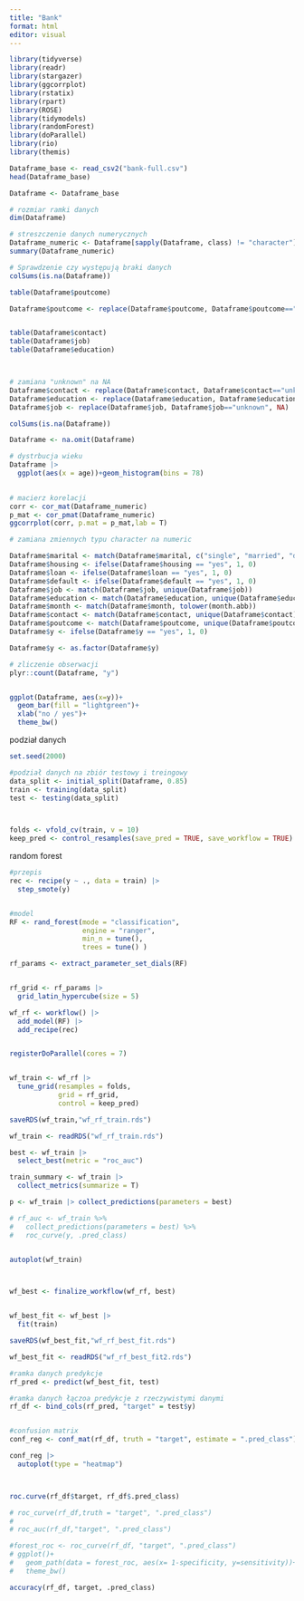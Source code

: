 ```yaml
---
title: "Bank"
format: html
editor: visual
---
```


```r
library(tidyverse)
library(readr)
library(stargazer)
library(ggcorrplot)
library(rstatix)
library(rpart)
library(ROSE)
library(tidymodels)
library(randomForest)
library(doParallel)
library(rio)
library(themis)
```

```r
Dataframe_base <- read_csv2("bank-full.csv")
head(Dataframe_base)

Dataframe <- Dataframe_base

# rozmiar ramki danych
dim(Dataframe)

# streszczenie danych numerycznych
Dataframe_numeric <- Dataframe[sapply(Dataframe, class) != "character"]
summary(Dataframe_numeric)


```

```r
# Sprawdzenie czy występują braki danych 
colSums(is.na(Dataframe))

table(Dataframe$poutcome)

Dataframe$poutcome <- replace(Dataframe$poutcome, Dataframe$poutcome=="unknown", "no")


table(Dataframe$contact)
table(Dataframe$job)
table(Dataframe$education)



# zamiana "unknown" na NA 
Dataframe$contact <- replace(Dataframe$contact, Dataframe$contact=="unknown", NA)
Dataframe$education <- replace(Dataframe$education, Dataframe$education=="unknown", NA)
Dataframe$job <- replace(Dataframe$job, Dataframe$job=="unknown", NA)

colSums(is.na(Dataframe))

Dataframe <- na.omit(Dataframe)
```

```r
# dystrbucja wieku
Dataframe |>  
  ggplot(aes(x = age))+geom_histogram(bins = 78)
  
```

```r
# macierz korelacji
corr <- cor_mat(Dataframe_numeric)
p_mat <- cor_pmat(Dataframe_numeric)
ggcorrplot(corr, p.mat = p_mat,lab = T)
```

```r
# zamiana zmiennych typu character na numeric

Dataframe$marital <- match(Dataframe$marital, c("single", "married", "divorced"))
Dataframe$housing <- ifelse(Dataframe$housing == "yes", 1, 0)
Dataframe$loan <- ifelse(Dataframe$loan == "yes", 1, 0)
Dataframe$default <- ifelse(Dataframe$default == "yes", 1, 0)
Dataframe$job <- match(Dataframe$job, unique(Dataframe$job))
Dataframe$education <- match(Dataframe$education, unique(Dataframe$education))
Dataframe$month <- match(Dataframe$month, tolower(month.abb))
Dataframe$contact <- match(Dataframe$contact, unique(Dataframe$contact))
Dataframe$poutcome <- match(Dataframe$poutcome, unique(Dataframe$poutcome))
Dataframe$y <- ifelse(Dataframe$y == "yes", 1, 0)

Dataframe$y <- as.factor(Dataframe$y)

```

```r
# zliczenie obserwacji
plyr::count(Dataframe, "y")


ggplot(Dataframe, aes(x=y))+
  geom_bar(fill = "lightgreen")+
  xlab("no / yes")+
  theme_bw()

```

podział danych

```r
set.seed(2000)

#podział danych na zbiór testowy i treingowy
data_split <- initial_split(Dataframe, 0.85)
train <- training(data_split)
test <- testing(data_split)



folds <- vfold_cv(train, v = 10)
keep_pred <- control_resamples(save_pred = TRUE, save_workflow = TRUE)

```

random forest

```r
#przepis
rec <- recipe(y ~ ., data = train) |> 
  step_smote(y)


#model
RF <- rand_forest(mode = "classification",
                  engine = "ranger",
                  min_n = tune(),
                  trees = tune() )

rf_params <- extract_parameter_set_dials(RF)


rf_grid <- rf_params |> 
  grid_latin_hypercube(size = 5)

wf_rf <- workflow() |>  
  add_model(RF) |> 
  add_recipe(rec)


registerDoParallel(cores = 7)


wf_train <- wf_rf |>  
  tune_grid(resamples = folds,
            grid = rf_grid,
            control = keep_pred)

saveRDS(wf_train,"wf_rf_train.rds")

wf_train <- readRDS("wf_rf_train.rds")

best <- wf_train |>  
  select_best(metric = "roc_auc")

train_summary <- wf_train |> 
  collect_metrics(summarize = T)

p <- wf_train |> collect_predictions(parameters = best)

# rf_auc <- wf_train %>% 
#   collect_predictions(parameters = best) %>% 
#   roc_curve(y, .pred_class)


autoplot(wf_train)



wf_best <- finalize_workflow(wf_rf, best)


wf_best_fit <- wf_best |>  
  fit(train)

saveRDS(wf_best_fit,"wf_rf_best_fit.rds")

wf_best_fit <- readRDS("wf_rf_best_fit2.rds")

#ramka danych predykcje
rf_pred <- predict(wf_best_fit, test)

#ramka danych łączoa predykcje z rzeczywistymi danymi
rf_df <- bind_cols(rf_pred, "target" = test$y)


#confusion matrix
conf_reg <- conf_mat(rf_df, truth = "target", estimate = ".pred_class")

conf_reg |> 
  autoplot(type = "heatmap")



roc.curve(rf_df$target, rf_df$.pred_class)

# roc_curve(rf_df,truth = "target", ".pred_class")
# 
# roc_auc(rf_df,"target", ".pred_class")

#forest_roc <- roc_curve(rf_df, "target", ".pred_class")
# ggplot()+
#   geom_path(data = forest_roc, aes(x= 1-specificity, y=sensitivity))+
#   theme_bw()

accuracy(rf_df, target, .pred_class)

```
